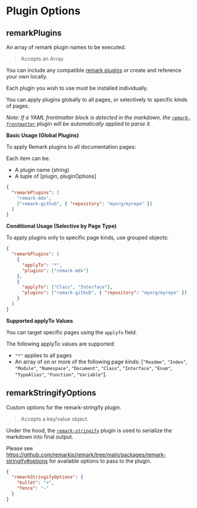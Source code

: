 
# Plugin Options

## remarkPlugins

<Callout emoji="💡">An array of remark plugin names to be executed.</Callout>

> Accepts an Array.

You can include any compatible [remark plugins](https://github.com/remarkjs/remark/blob/main/doc/plugins.md) or create and reference your own locally.

Each plugin you wish to use must be installed individually.

You can apply plugins globally to all pages, or selectively to specific kinds of pages.

_Note: If a YAML frontmatter block is detected in the markdown, the [`remark-frontmatter`](https://github.com/remarkjs/remark-frontmatter) plugin will be automatically applied to parse it._

**Basic Usage (Global Plugins)**

To apply Remark plugins to all documentation pages:

Each item can be:

- A plugin name (string)
- A tuple of [plugin, pluginOptions]

```json
{
  "remarkPlugins": [
    "remark-mdx",
    ["remark-github", { "repository": "myorg/myrepo" }]
  ]
}
```

**Conditional Usage (Selective by Page Type)**

To apply plugins only to specific page kinds, use grouped objects:

```json
{
  "remarkPlugins": [
    {
      "applyTo": "*",
      "plugins": ["remark-mdx"]
    },
    {
      "applyTo": ["Class", "Interface"],
      "plugins": ["remark-github", { "repository": "myorg/myrepo" }]
    }
  ]
}
```

**Supported applyTo Values**

You can target specific pages using the `applyTo` field.

The following applyTo values are supported:

- `"*"` applies to all pages
- An array of on or more of the following page kinds: [`"Readme"`, `"Index"`, `"Module"`, `"Namespace"`, `"Document"`, `"Class"`, `"Interface"`, `"Enum"`, `"TypeAlias"`, `"Function"`, `"Variable"`].

## remarkStringifyOptions

<Callout emoji="💡">Custom options for the remark-stringify plugin.</Callout>

> Accepts a key/value object.

Under the hood, the [`remark-stringify`](https://github.com/remarkjs/remark/tree/main/packages/remark-stringify) plugin is used to serialize the markdown into final output.

Please see https://github.com/remarkjs/remark/tree/main/packages/remark-stringify#options for available options to pass to the plugin.

```json filename="typedoc.json"
{
  "remarkStringifyOptions": {
    "bullet": "+",
    "fence": "~"
  }
}
```
